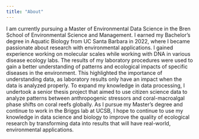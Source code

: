 ```yaml
---
title: "About"
---
```


I am currently pursuing a Master of Environmental Data Science in the Bren School of Environmental Science and Management. I earned my Bachelor’s degree in Aquatic Biology from UC Santa Barbara in 2022, where I became passionate about research with environmental applications. I gained experience working on molecular scales while working with DNA in various disease ecology labs. The results of my laboratory procedures were used to gain a better understanding of patterns and ecological impacts of specific diseases in the environment. This highlighted the importance of understanding data, as laboratory results only have an impact when the data is analyzed properly. To expand my knowledge in data processing, I undertook a senior thesis project that aimed to use citizen science data to analyze patterns between anthropogenic stressors and coral-macroalgal phase shifts on coral reefs globally. As I pursue my Master’s degree and continue to work in the Briggs lab at UCSB, I hope to continue to use my knowledge in data science and biology to improve the quality of ecological research by transforming data into results that will have real-world, environmental applications.



